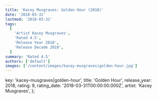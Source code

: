 ```yaml
---
title: 'Kacey Musgraves: Golden Hour (2018)'
date: '2018-03-31'
lastmod: '2018-03-31'
tags:
  [
    'Artist Kacey Musgraves',
    'Rated 4.5',
    'Release Year 2018',
    'Release Decade 2010',
  ]
summary: 'Rated 4.5'
authors: ['default']
images: ['/content/images/kacey-musgraves|golden-hour.jpg']
---
```


  key: 'kacey-musgraves|golden-hour',
  title: 'Golden Hour',
  release_year: 2018,
  rating: 9,
  rating_date: '2018-03-31T00:00:00.000Z',
  artist: 'Kacey Musgraves',
};

<MusicRating data={data} />

